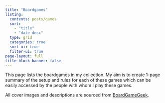 ```yaml
---
title: "Boardgames"
listing:
  contents: posts/games
  sort:
    - "title"
    - "date desc"
  type: grid
  categories: true
  sort-ui: true
  filter-ui: true
page-layout: full
title-block-banner: false
---
```


This page lists the boardgames in my collection.
My aim is to create 1-page summary of the setup and rules for each of these
games which can be easily accessed by the people with whom I play these games.

All cover images and descriptions are sourced from 
[BoardGameGeek](https://boardgamegeek.com/).

